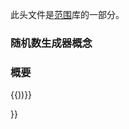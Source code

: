 {{cpp/header/experimental/title|experimental/ranges/random}}
{{cpp/header/experimental/navbar}}

此头文件是[[cpp/experimental/ranges|范围]]库的一部分。

=== 随机数生成器概念 ===
{{dsc begin}}
{{dsc namespace | std::experimental::ranges}}
{{dsc inc | cpp/experimental/ranges/concepts/dsc UniformRandomNumberGenerator}}
{{dsc end}}

=== 概要 ===
{{source|1=

namespace std { namespace experimental { namespace ranges { inline namespace v1 {

template &lt;class G&gt;
concept bool UniformRandomNumberGenerator = /* 见定义 */;

{{))}}{{))}}

}}

{{langlinks|en|ja}}